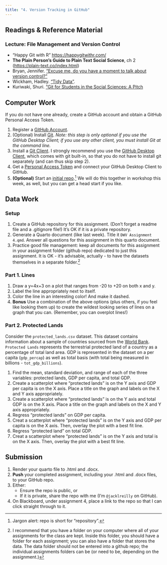 ```yaml
---
title: "4. Version Tracking in GitHub"
---
```


## Readings & Reference Material
### Lecture: File Management and Version Control

- "Happy Git with R" <https://happygitwithr.com/>
- **The Plain Person's Guide to Plain Text Social Science**, ch 2 (<https://plain-text.co/index.html>)
- Bryan, Jennifer.  ["Excuse me, do you have a moment to talk about version control?"](https://peerj.com/preprints/3159v2/)
- Wickham, Hadley. ["Tidy Data"](https://vita.had.co.nz/papers/tidy-data.pdf).
- Kuriwaki, Shuri. ["Git for Students in the Social Sciences: A Pitch](https://www.shirokuriwaki.com/programming/kuriwaki_github_handout.pdf)

## Computer Work

If you do not have one already, create a GitHub account and obtain a GitHub Personal Access Token. 

1. Register a [GitHub Account](https://happygitwithr.com/github-acct.html).
2. (Optional) Install [Git](https://happygitwithr.com/install-git).  *Note: this step is only optional if you use the GitHub Desktop Client; if you use any other client, you must install Git at the command line.*
3. Install a [Git Client](https://happygitwithr.com/git-client.html).  I strongly recommend you use the [GitHub Desktop Client](https://github.com/apps/desktop), which comes with git built-in, so that you do not have to install git separately (and can thus skip step 2).
4. Get a [Personal Access Token](https://happygitwithr.com/https-pat) and connect your GitHub Desktop Client to GitHub.
5. **(Optional)**  Start an [initial repo](https://happygitwithr.com/push-pull-github.html).[^repo]  We will do this together in workshop this week, as well, but you can get a head start if you like.

[^repo]: Jargon alert: repo is short for "repository".

## Data Work

### Setup
1. Create a GitHub repository for this assignment.  (Don't forget a readme file and a .gitignore file!)  It's OK if it is a private repository.
2. Generate a Quarto document (like last week). Title it `DWV Assignment 4.qmd`.  Answer all questions for this assignment in this quarto document.
3. Practice good file management: keep all documents for this assignment in your assignment folder (github repo) dedicated to just this assignment. It is OK - it's advisable, actually - to have the datasets themselves in a separate folder.[^ds]

[^ds]: I recommend that you have a folder on your computer where all of your assignments for the class are kept.  Inside this folder, you should have a folder for each assignment; you can also have a folder that stores the data.  The data folder should not be entered into a github repo; the individual assignments folders can be (or need to be, depending on the assignment.)

### Part 1.  Lines
1. Draw a y=4x+3 on a plot that ranges from -20 to +20 on both x and y.
3. Label the line appropriately next to itself.
4. Color the line in an interesting color! And make it dashed.
5. **Bonus** Use a combination of the above options (plus others, if you feel like looking them up) to create the wildest looking series of lines on a graph that you can. (Remember, you can overplot lines!)

### Part 2. Protected Lands 

Consider the `protected_lands.csv` dataset.  This dataset contains information about a sample of countries sourced from the [World Bank](https://data.worldbank.org). `Protected Lands` represents the terrestrial protected land of a country as a percentage of total land area.  GDP is represented in the dataset on a per capita (`gdp_percap`) as well as total basis (with total being measured in billions - `tot_gdp_billions`).  

1. Find the mean, standard deviation, and range of each of the three variables: protected lands, GDP per capita, and total GDP.
2. Create a scatterplot where “protected lands” is on the Y axis and GDP per capita is on the X axis. Place a title on the graph and labels on the X and Y axis appropriately.
3. Create a scatterplot where “protected lands” is on the Y axis and total GDP is on the X axis. Place a title on the graph and labels on the X and Y axis appropriately.
4. Regress “protected lands” on GDP per capita.
5. Creat a scatterplot where “protected lands” is on the Y axis and GDP per capita is on the X axis.  Then, overlay the plot with a best fit line.
5. Regress “protected land” on total GDP.
5. Creat a scatterplot where “protected lands” is on the Y axis and total is on the X axis.  Then, overlay the plot with a best fit line.

## Submission 
1. Render your quarto file to .html and .docx.
2. **Push** your completed assignment, including your .html and .docx files, to your GitHub repo.
3. Either:
    - Ensure the repo is public, or
    - If it is private, share the repo with me (I'm `@jacklreilly` on GitHub).
4. On Blackboard, under assignment 4, place a link to the repo so that I can click straight through to it.